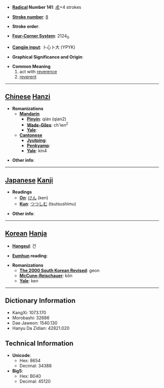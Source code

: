 * '''[[Wiktionary:Chinese radical index| Radical]] Number 141''': [[Wiktionary:Chinese radical index 虍|虍]]+4 strokes

* '''[[Wiktionary:Chinese total strokes index|Stroke number]]''': [[Wiktionary:Chinese total strokes index 8|8]]

* '''Stroke order''': 

* '''[[Wiktionary:Chinese four corner index|Four-Corner System]]''': 2124<sub>0</sub>

* '''[[Wiktionary:Chinese Cangjie index|Cangjie input]]''': 卜心卜大 (YPYK)

* '''Graphical Significance and Origin''': 

* '''Common Meaning'''
*#act with [[reverence]]
*# [[reverent]]


----

== [[Chinese]] [[Hanzi]] ==

* '''Romanizations'''
** '''[[Mandarin]]'''
*** '''[[Pinyin]]''': qián (qian2)
*** '''[[Wade-Giles]]''': ch'ien<sup>2</sup>
*** '''[[Yale]]''': 
** '''[[Cantonese]]'''
*** '''[[Jyutping]]''':
*** '''[[Penkyamp]]''': 
*** '''[[Yale]]''': kin4

* '''Other info''': 

----

== [[Japanese]] [[Kanji]] ==

* '''Readings'''
** '''[[On]]''': [[けん]] (ken)
** '''[[Kun]]''': [[つつしむ]] (tsutsushimu)

* '''Other info''':  

----

== [[Korean]] [[Hanja]] ==

* '''[[Hangeul]]''': 건

* '''[[Eumhun]] reading''': 

* '''Romanizations'''
** '''[[The 2000 South Korean Revised Romanization|The 2000 South Korean Revised]]''': geon
** '''[[McCune-Reischauer]]''': kŏn
** '''[[Yale]]''': ken

----

== Dictionary Information ==

* KangXi: 1073.170
* Morobashi: 32686
* Dae Jaweon: 1540.130
* Hanyu Da Zidian: 42821.020

== Technical Information ==

* '''Unicode''':
** Hex: 8654
** Decimal: 34388
* '''Big5''':
** Hex: B040
** Decimal: 45120